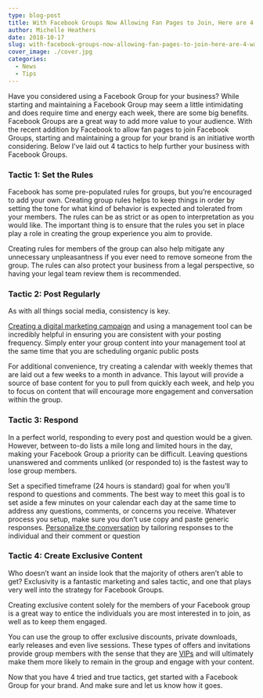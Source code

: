 ```yaml
---
type: blog-post
title: With Facebook Groups Now Allowing Fan Pages to Join, Here are 4 Ways to Use Them to Further Your Business
author: Michelle Heathers
date: 2018-10-17
slug: with-facebook-groups-now-allowing-fan-pages-to-join-here-are-4-ways-to-use-them-to-further-your-business
cover_image: ./cover.jpg
categories:
  - News
  - Tips
---
```


Have you considered using a Facebook Group for your business? While starting
and maintaining a Facebook Group may seem a little intimidating and does
require time and energy each week, there are some big benefits. Facebook
Groups are a great way to add more value to your audience. With the recent
addition by Facebook to allow fan pages to join Facebook Groups, starting and
maintaining a group for your brand is an initiative worth considering. Below
I’ve laid out 4 tactics to help further your business with Facebook Groups.

### Tactic 1: Set the Rules

Facebook has some pre-populated rules for groups, but you’re encouraged to add
your own. Creating group rules helps to keep things in order by setting the
tone for what kind of behavior is expected and tolerated from your members.
The rules can be as strict or as open to interpretation as you would like. The
important thing is to ensure that the rules you set in place play a role in
creating the group experience you aim to provide.

Creating rules for members of the group can also help mitigate any unnecessary
unpleasantness if you ever need to remove someone from the group. The rules
can also protect your business from a legal perspective, so having your legal
team review them is recommended.

### Tactic 2: Post Regularly

As with all things social media, consistency is key.

[Creating a digital marketing campaign][1] and using a management tool can be incredibly helpful in ensuring you are consistent with your posting frequency. Simply enter your group content into your management tool at the same time that you are scheduling organic public posts

For additional convenience, try creating a calendar with weekly themes that
are laid out a few weeks to a month in advance. This layout will provide a
source of base content for you to pull from quickly each week, and help you to
focus on content that will encourage more engagement and conversation within
the group.

### Tactic 3: Respond

In a perfect world, responding to every post and question would be a given.
However, between to-do lists a mile long and limited hours in the day, making
your Facebook Group a priority can be difficult. Leaving questions unanswered
and comments unliked (or responded to) is the fastest way to lose group
members.

Set a specified timeframe (24 hours is standard) goal for when you’ll respond
to questions and comments. The best way to meet this goal is to set aside a
few minutes on your calendar each day at the same time to address any
questions, comments, or concerns you receive. Whatever process you setup, make
sure you don’t use copy and paste generic responses. [Personalize the conversation][2] by tailoring responses to the individual and their comment or question

### Tactic 4: Create Exclusive Content

Who doesn’t want an inside look that the majority of others aren’t able to
get? Exclusivity is a fantastic marketing and sales tactic, and one that plays
very well into the strategy for Facebook Groups.

Creating exclusive content solely for the members of your Facebook group is a
great way to entice the individuals you are most interested in to join, as
well as to keep them engaged.

You can use the group to offer exclusive discounts, private downloads, early
releases and even live sessions. These types of offers and invitations provide
group members with the sense that they are [VIPs][3] and will ultimately make them more likely to remain in the group and engage with your content.

Now that you have 4 tried and true tactics, get started with a Facebook Group
for your brand. And make sure and let us know how it goes.

[1]: /blog/social-media/7-step-checklist-for-running-your-next-social-media-marketing-campaign
[2]: /blog/social-media-tips/why-you-should-stop-thinking-of-social-media-as-marketing
[3]: /blog/social-media/5-lessons-marketers-can-learn-from-taylor-swift
